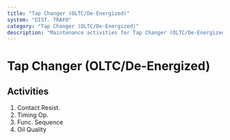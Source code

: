 ```yaml
---
title: "Tap Changer (OLTC/De-Energized)"
system: "DIST. TRAFO"
category: "Tap Changer (OLTC/De-Energized)"
description: "Maintenance activities for Tap Changer (OLTC/De-Energized) in DIST. TRAFO system"
---
```


# Tap Changer (OLTC/De-Energized)

## Activities

1. Contact Resist.
2. Timing Op.
3. Func. Sequence
4. Oil Quality
